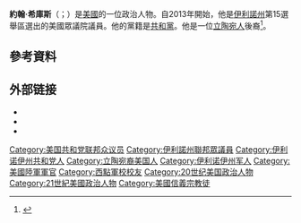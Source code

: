 {{Infobox officeholder
|name         = 约翰·希库斯
|image        = John Shimkus official photo.jpg
|office       = [[美国众议院|美国众议院议员]]<br/>来自[[伊利诺伊州|伊利诺伊州]]
|term_start   = 1997年1月3日
|term_end     = 2021年1月3日
|predecessor  = [[迪克·德賓|迪克·德賓]]
|successor    = {{tsl|en|Mary Miller (politician)||Mary Miller}}
|constituency = {{tsl|en|Illinois's 20th congressional district||20区}} (1997–2003)<br/>{{tsl|en|Illinois's 19th congressional district||19区}} (2003–2013)<br/>{{tsl|en|Illinois's 15th congressional district||15区}} (2013–2021)
|birth_name   = John Mondy Shimkus
|birth_date   = {{birth date and age|1958|2|21}}
|birth_place  = 美国[[科林斯維爾_(伊利諾伊州)|科林斯維爾]]
|death_date   = 
|death_place  = 
|party        = [[共和黨_(美國)|共和党]]
|spouse       = Karen Muth
|children     = 3
|education    = [[西点军校|西点军校]] ([[理學學士|BS]])<br/>{{tsl|en|Southern Illinois University, Edwardsville||南伊利诺伊大学}} ([[工商管理碩士|MBA]])
|allegiance   = {{flag|United States}}
|branch       = {{army|United States}}
|serviceyears = 1980–1986 (活跃)<br/>1986–2008 (预备)
|rank         = [[File:US-O5_insignia.svg|15px]] {{tsl|en|Lieutenant colonel (United States)||中校}}
|unit         = [[美國陸軍預備役|美國陸軍預備役]]
}}
'''約翰·希庫斯'''（{{lang-en|John Shimkus}}；{{bd|1958年|2月21日}}）是[[美國|美國]]的一位政治人物。自2013年開始，他是[[伊利諾州|伊利諾州]]第15選舉區選出的美國眾議院議員。他的黨籍是[[共和黨_(美國)|共和黨]]。他是一位[[立陶宛人|立陶宛人]]後裔<ref>{{cite web |url=http://freepages.genealogy.rootsweb.ancestry.com/~battle/reps/shimkus.htm |title=shimkus |publisher=Freepages.genealogy.rootsweb.ancestry.com |date= |accessdate=2015-03-15 |archive-url=https://web.archive.org/web/20160817121238/http://freepages.genealogy.rootsweb.ancestry.com/~battle/reps/shimkus.htm |archive-date=2016-08-17 |dead-url=yes }}</ref>。

== 參考資料 ==
{{reflist}}

== 外部链接 ==
* {{Curlie|Regional/North_America/United_States/Illinois/Government/Federal/US_House_of_Representatives/John_Shimkus_%5BR-15%5D}}
* {{C-SPAN|30623}}
* {{CongLinks | congbio=s000364 | votesmart=246 | fec=H2IL20042 | congress=john-shimkus/1527 }}

{{authority control}}
{{DEFAULTSORT: Shimkus, John}}
[[Category:美国共和党联邦众议员|Category:美国共和党联邦众议员]]
[[Category:伊利諾州聯邦眾議員|Category:伊利諾州聯邦眾議員]]
[[Category:伊利诺伊州共和党人|Category:伊利诺伊州共和党人]]
[[Category:立陶宛裔美国人|Category:立陶宛裔美国人]]
[[Category:伊利诺伊州军人|Category:伊利诺伊州军人]]
[[Category:美國陸軍軍官|Category:美國陸軍軍官]]
[[Category:西點軍校校友|Category:西點軍校校友]]
[[Category:20世纪美国政治人物|Category:20世纪美国政治人物]]
[[Category:21世紀美國政治人物|Category:21世紀美國政治人物]]
[[Category:美國信義宗教徒|Category:美國信義宗教徒]]